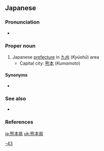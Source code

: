 ==Japanese==
{{ja-kanjitab|くま|もと|けん}}
{{wikipedia|Kumamoto Prefecture}}
{{wikipedia|lang=ja}}

===Pronunciation===
* {{ja-pron|くまもとけん|acc=4|acc_ref=NHK}}

===Proper noun===
{{ja-pos|proper|くまもとけん|kyu=熊本縣}}

# Japanese [[prefecture]] in [[九州]] (''Kyūshū'') area
#* Capital city: [[熊本]] (''Kumamoto'')

====Synonyms====
* {{ja-r|肥後|^ひご}}

===See also===
* {{list:prefectures of Japan/ja}}

===References===
<references/>

[[Category:ja:Prefectures of Japan|-43]]

[[ja:熊本県]]
[[uk:熊本県]]